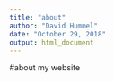 ```yaml
---
title: "about"
author: "David Hummel"
date: "October 29, 2018"
output: html_document
---
```


#about my website